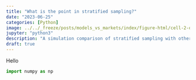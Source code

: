 ```yaml
---
title: "What is the point in stratified sampling?"
date: "2023-06-25"
categories: [Python]
image: ../../_freeze/posts/models_vs_markets/index/figure-html/cell-2-output-1.png
jupyter: "python3"
description: "A simulation comparison of stratified sampling with other variance reduction techniques for A/B testing."
draft: true
---
```


Hello

```python
import numpy as np
```


